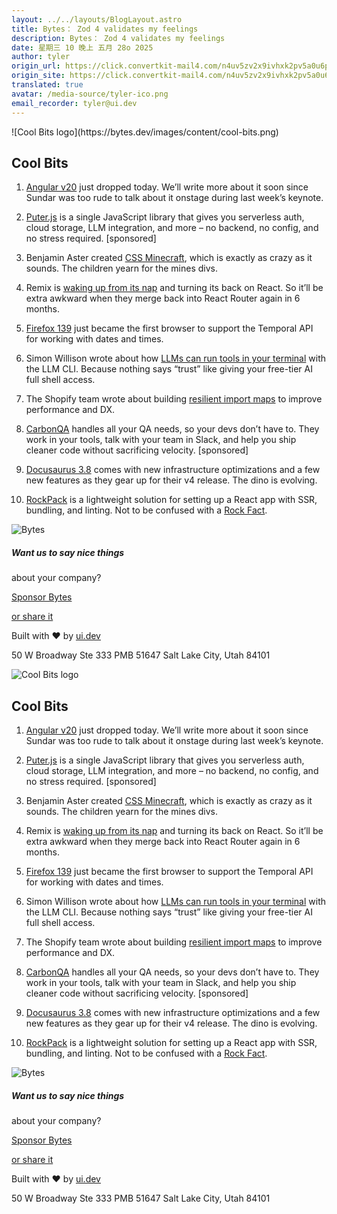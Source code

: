 ```yaml
---
layout: ../../layouts/BlogLayout.astro
title: Bytes： Zod 4 validates my feelings
description: Bytes： Zod 4 validates my feelings
date: 星期三 10 晚上 五月 28o 2025
author: tyler
origin_url: https://click.convertkit-mail4.com/n4uv5zv2x9ivhxk2pv5a0u6pw5wgghl/p8hehqu4dnpnxqaq/aHR0cHM6Ly9ieXRlcy5kZXYvYXJjaGl2ZXMvMzk1
origin_site: https://click.convertkit-mail4.com/n4uv5zv2x9ivhxk2pv5a0u6pw5wgghl/p8hehqu4dnpnxqaq/aHR0cHM6Ly9ieXRlcy5kZXYvYXJjaGl2ZXMvMzk1
translated: true
avatar: /media-source/tyler-ico.png
email_recorder: tyler@ui.dev
---
```



<Reference client:only="react" title="Bytes： Zod 4 validates my feelings" url="https://click.convertkit-mail4.com/n4uv5zv2x9ivhxk2pv5a0u6pw5wgghl/p8hehqu4dnpnxqaq/aHR0cHM6Ly9ieXRlcy5kZXYvYXJjaGl2ZXMvMzk1" />

<Detail client:only="react">
	![Cool Bits logo](https://bytes.dev/images/content/cool-bits.png)

## Cool Bits

1.  [Angular v20](https://click.convertkit-mail4.com/n4uv5zv2x9ivhxk2pv5a0u6pw5wgghl/9qhzhdudxoeon3h9/aHR0cHM6Ly9ibG9nLmFuZ3VsYXIuZGV2L2Fubm91bmNpbmctYW5ndWxhci12MjAtYjVjOWMwNmNmMzAx) just dropped today. We’ll write more about it soon since Sundar was too rude to talk about it onstage during last week’s keynote.
    
2.  [Puter.js](https://click.convertkit-mail4.com/n4uv5zv2x9ivhxk2pv5a0u6pw5wgghl/3ohphdu3rekevncr/aHR0cHM6Ly9kZXZlbG9wZXIucHV0ZXIuY29tLz91dG1fc291cmNlPWJ5dGVzLmRldg==) is a single JavaScript library that gives you serverless auth, cloud storage, LLM integration, and more – no backend, no config, and no stress required. \[sponsored\]
    
3.  Benjamin Aster created [CSS Minecraft](https://click.convertkit-mail4.com/n4uv5zv2x9ivhxk2pv5a0u6pw5wgghl/n2hohquvgzlzeob6/aHR0cHM6Ly9iZW5qYW1pbmFzdGVyLmNvbS9jc3MtbWluZWNyYWZ0Lw==), which is exactly as crazy as it sounds. The children yearn for the mines divs.
    
4.  Remix is [waking up from its nap](https://click.convertkit-mail4.com/n4uv5zv2x9ivhxk2pv5a0u6pw5wgghl/48hvh7um9474k0ux/aHR0cHM6Ly9yZW1peC5ydW4vYmxvZy93YWtlLXVwLXJlbWl4) and turning its back on React. So it’ll be extra awkward when they merge back into React Router again in 6 months.
    
5.  [Firefox 139](https://click.convertkit-mail4.com/n4uv5zv2x9ivhxk2pv5a0u6pw5wgghl/wnh2h6uq4ele8wf7/aHR0cHM6Ly93d3cubW96aWxsYS5vcmcvZW4tVVMvZmlyZWZveC8xMzkuMC9yZWxlYXNlbm90ZXMv) just became the first browser to support the Temporal API for working with dates and times.
    
6.  Simon Willison wrote about how [LLMs can run tools in your terminal](https://click.convertkit-mail4.com/n4uv5zv2x9ivhxk2pv5a0u6pw5wgghl/reh8h9um7gognmf2/aHR0cHM6Ly9zaW1vbndpbGxpc29uLm5ldC8yMDI1L01heS8yNy9sbG0tdG9vbHMv) with the LLM CLI. Because nothing says “trust” like giving your free-tier AI full shell access.
    
7.  The Shopify team wrote about building [resilient import maps](https://click.convertkit-mail4.com/n4uv5zv2x9ivhxk2pv5a0u6pw5wgghl/08hwhgu2x3p3qgcl/aHR0cHM6Ly9zaG9waWZ5LmVuZ2luZWVyaW5nL3Jlc2lsaWVudC1pbXBvcnQtbWFwcw==) to improve performance and DX.
    
8.  [CarbonQA](https://click.convertkit-mail4.com/n4uv5zv2x9ivhxk2pv5a0u6pw5wgghl/8ghqh3uo3m7mk9bk/aHR0cHM6Ly9jYXJib25xYS5jb20vP3V0bV9jYW1wYWlnbj1jb29sX2JpdHMmdXRtX2NvbnRlbnQ9bWF5MjgmdXRtX21lZGl1bT1lbWFpbCZ1dG1fc291cmNlPWJ5dGVz) handles all your QA needs, so your devs don’t have to. They work in your tools, talk with your team in Slack, and help you ship cleaner code without sacrificing velocity. \[sponsored\]
    
9.  [Docusaurus 3.8](https://click.convertkit-mail4.com/n4uv5zv2x9ivhxk2pv5a0u6pw5wgghl/vqh3hmuo4zqz88hg/aHR0cHM6Ly9kb2N1c2F1cnVzLmlvL2Jsb2cvcmVsZWFzZXMvMy44) comes with new infrastructure optimizations and a few new features as they gear up for their v4 release. The dino is evolving.
    
10.  [RockPack](https://click.convertkit-mail4.com/n4uv5zv2x9ivhxk2pv5a0u6pw5wgghl/l2heh6ul48d8wqu6/aHR0cHM6Ly9naXRodWIuY29tL0FsZXhTZXJnZXkvcm9ja3BhY2s=) is a lightweight solution for setting up a React app with SSR, bundling, and linting. Not to be confused with a [Rock Fact](https://click.convertkit-mail4.com/n4uv5zv2x9ivhxk2pv5a0u6pw5wgghl/m2h7h6u39dldwvcm/aHR0cHM6Ly93d3cueW91dHViZS5jb20vd2F0Y2g_YWJfY2hhbm5lbD1TZW1pLVN3ZWV0RWRpdHMmdj13SFA4R0M2UEdUVQ==).
    

![Bytes](https://bytes.dev/images/bytes-icon.png)

##### Want us to say nice things  
about your company?

[Sponsor Bytes](https://click.convertkit-mail4.com/n4uv5zv2x9ivhxk2pv5a0u6pw5wgghl/dphehmuekl2lr6am/aHR0cHM6Ly9ieXRlcy5kZXYvYWR2ZXJ0aXNl)

[or share it](https://click.convertkit-mail4.com/n4uv5zv2x9ivhxk2pv5a0u6pw5wgghl/e0hph0u7e8d85oi8/aHR0cHM6Ly9ieXRlcy5kZXYvc2hhcmU=)

Built with ❤️ by [ui.dev](https://click.convertkit-mail4.com/n4uv5zv2x9ivhxk2pv5a0u6pw5wgghl/7qh7h2u98rxr37bz/aHR0cHM6Ly91aS5kZXY=)

50 W Broadway Ste 333 PMB 51647 Salt Lake City, Utah 84101


</Detail>

![Cool Bits logo](https://bytes.dev/images/content/cool-bits.png)

## Cool Bits

1. [Angular v20](https://click.convertkit-mail4.com/n4uv5zv2x9ivhxk2pv5a0u6pw5wgghl/9qhzhdudxoeon3h9/aHR0cHM6Ly9ibG9nLmFuZ3VsYXIuZGV2L2Fubm91bmNpbmctYW5ndWxhci12MjAtYjVjOWMwNmNmMzAx) just dropped today. We’ll write more about it soon since Sundar was too rude to talk about it onstage during last week’s keynote.

2. [Puter.js](https://click.convertkit-mail4.com/n4uv5zv2x9ivhxk2pv5a0u6pw5wgghl/3ohphdu3rekevncr/aHR0cHM6Ly9kZXZlbG9wZXIucHV0ZXIuY29tLz91dG1fc291cmNlPWJ5dGVzLmRldg==) is a single JavaScript library that gives you serverless auth, cloud storage, LLM integration, and more – no backend, no config, and no stress required. \[sponsored]

3. Benjamin Aster created [CSS Minecraft](https://click.convertkit-mail4.com/n4uv5zv2x9ivhxk2pv5a0u6pw5wgghl/n2hohquvgzlzeob6/aHR0cHM6Ly9iZW5qYW1pbmFzdGVyLmNvbS9jc3MtbWluZWNyYWZ0Lw==), which is exactly as crazy as it sounds. The children yearn for the mines divs.

4. Remix is [waking up from its nap](https://click.convertkit-mail4.com/n4uv5zv2x9ivhxk2pv5a0u6pw5wgghl/48hvh7um9474k0ux/aHR0cHM6Ly9yZW1peC5ydW4vYmxvZy93YWtlLXVwLXJlbWl4) and turning its back on React. So it’ll be extra awkward when they merge back into React Router again in 6 months.

5. [Firefox 139](https://click.convertkit-mail4.com/n4uv5zv2x9ivhxk2pv5a0u6pw5wgghl/wnh2h6uq4ele8wf7/aHR0cHM6Ly93d3cubW96aWxsYS5vcmcvZW4tVVMvZmlyZWZveC8xMzkuMC9yZWxlYXNlbm90ZXMv) just became the first browser to support the Temporal API for working with dates and times.

6. Simon Willison wrote about how [LLMs can run tools in your terminal](https://click.convertkit-mail4.com/n4uv5zv2x9ivhxk2pv5a0u6pw5wgghl/reh8h9um7gognmf2/aHR0cHM6Ly9zaW1vbndpbGxpc29uLm5ldC8yMDI1L01heS8yNy9sbG0tdG9vbHMv) with the LLM CLI. Because nothing says “trust” like giving your free-tier AI full shell access.

7. The Shopify team wrote about building [resilient import maps](https://click.convertkit-mail4.com/n4uv5zv2x9ivhxk2pv5a0u6pw5wgghl/08hwhgu2x3p3qgcl/aHR0cHM6Ly9zaG9waWZ5LmVuZ2luZWVyaW5nL3Jlc2lsaWVudC1pbXBvcnQtbWFwcw==) to improve performance and DX.

8. [CarbonQA](https://click.convertkit-mail4.com/n4uv5zv2x9ivhxk2pv5a0u6pw5wgghl/8ghqh3uo3m7mk9bk/aHR0cHM6Ly9jYXJib25xYS5jb20vP3V0bV9jYW1wYWlnbj1jb29sX2JpdHMmdXRtX2NvbnRlbnQ9bWF5MjgmdXRtX21lZGl1bT1lbWFpbCZ1dG1fc291cmNlPWJ5dGVz) handles all your QA needs, so your devs don’t have to. They work in your tools, talk with your team in Slack, and help you ship cleaner code without sacrificing velocity. \[sponsored]

9. [Docusaurus 3.8](https://click.convertkit-mail4.com/n4uv5zv2x9ivhxk2pv5a0u6pw5wgghl/vqh3hmuo4zqz88hg/aHR0cHM6Ly9kb2N1c2F1cnVzLmlvL2Jsb2cvcmVsZWFzZXMvMy44) comes with new infrastructure optimizations and a few new features as they gear up for their v4 release. The dino is evolving.

10. [RockPack](https://click.convertkit-mail4.com/n4uv5zv2x9ivhxk2pv5a0u6pw5wgghl/l2heh6ul48d8wqu6/aHR0cHM6Ly9naXRodWIuY29tL0FsZXhTZXJnZXkvcm9ja3BhY2s=) is a lightweight solution for setting up a React app with SSR, bundling, and linting. Not to be confused with a [Rock Fact](https://click.convertkit-mail4.com/n4uv5zv2x9ivhxk2pv5a0u6pw5wgghl/m2h7h6u39dldwvcm/aHR0cHM6Ly93d3cueW91dHViZS5jb20vd2F0Y2g_YWJfY2hhbm5lbD1TZW1pLVN3ZWV0RWRpdHMmdj13SFA4R0M2UEdUVQ==).

![Bytes](https://bytes.dev/images/bytes-icon.png)

##### Want us to say nice things

about your company?

[Sponsor Bytes](https://click.convertkit-mail4.com/n4uv5zv2x9ivhxk2pv5a0u6pw5wgghl/dphehmuekl2lr6am/aHR0cHM6Ly9ieXRlcy5kZXYvYWR2ZXJ0aXNl)

[or share it](https://click.convertkit-mail4.com/n4uv5zv2x9ivhxk2pv5a0u6pw5wgghl/e0hph0u7e8d85oi8/aHR0cHM6Ly9ieXRlcy5kZXYvc2hhcmU=)

Built with ❤️ by [ui.dev](https://click.convertkit-mail4.com/n4uv5zv2x9ivhxk2pv5a0u6pw5wgghl/7qh7h2u98rxr37bz/aHR0cHM6Ly91aS5kZXY=)

50 W Broadway Ste 333 PMB 51647 Salt Lake City, Utah 84101


